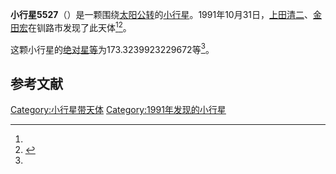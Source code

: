 {{Infobox planet
| bgcolour = #FFFFC0
| name = 5527
| symbol = 
| image = 
| caption = 
| discovery = yes
| discovery_ref = 
| discoverer = [[上田清二|上田清二]]、[[金田宏|金田宏]]
| discovery_site = [[钏路市|钏路市]] 
| discovered = 1991年10月31日
| designations = yes
| mp_name = 
| named_after = 
| alt_names = 1991 UQ3/ 1981 UO25 / 1990 HB5
| mp_category = [[主带小行星|主带小行星]]
| orbit_ref = <ref name="a">[http://ssd.jpl.nasa.gov/sbdb.cgi?sstr=5527 5527] {{Wayback|url=http://ssd.jpl.nasa.gov/sbdb.cgi?sstr=5527 |date=20110610001509 }}，小行星數據庫瀏覽器（JPL Small-Body Database Browser）－[[美国国家航空航天局|美国国家航空航天局]]喷气推进实验室</ref>
| epoch = 2456400.5 (2013年4月18日更新)
| aphelion = {{convert|2.51535677695566|AU|km|3|abbr=on|lk=out}}
| perihelion = {{convert|1.943035000741608|AU|km|3|abbr=on}}
| semimajor = {{convert|2.229195888848635|AU|km|3|abbr=on}}
| eccentricity = 0.128369557
| period = 1215.684213 [[日|日]]<br />3.33[[儒略年|儒略年]]
| avg_speed = 
| inclination = 3.686049000217302
| asc_node = 108.9147907573655
| mean_anomaly = 
| arg_peri = 173.3239923229672
| satellites = 
| physical_characteristics = yes
| dimensions = 
| mass = 
| density = 
| surface_grav = 
| escape_velocity = 
| sidereal_day = 
| axial_tilt = 
| pole_ecliptic_lat = 
| pole_ecliptic_lon = 
| albedo = 
| temperatures= 
| temp_name1 = 
| mean_temp_1 = 
| max_temp_1 = 
| temp_name2 = 
| max_temp_2 = 
| spectral_type = 
| abs_magnitude = 173.3239923229672
}}

'''小行星5527'''（{{lang-en|5527}}）是一颗围绕[[太阳|太阳]][[公转|公转]]的[[小行星|小行星]]。1991年10月31日，[[上田清二|上田清二]]、[[金田宏|金田宏]]在钏路市发现了此天体<ref name="a" /><ref>{{cite news|title=小行星列表|url=http://cfa-www.harvard.edu/iau/lists/NumberedMPs.txt|accessdate=2013-07-08|newspaper=哈佛大学|archive-date=2008-05-17|archive-url=https://web.archive.org/web/20080517010638/http://cfa-www.harvard.edu/iau/lists/NumberedMPs.txt|dead-url=no}}</ref>。

这颗小行星的[[绝对星等|绝对星等]]为173.3239923229672等<ref name="a" />。

==参考文献==
{{reflist}}
{{Minor Planet Number|[[小行星5526|小行星5526]]|[[小行星5528|小行星5528]]}}

{{小天体}}

[[Category:小行星带天体|Category:小行星带天体]]
[[Category:1991年发现的小行星|Category:1991年发现的小行星]]

{{asteroid-stub}}